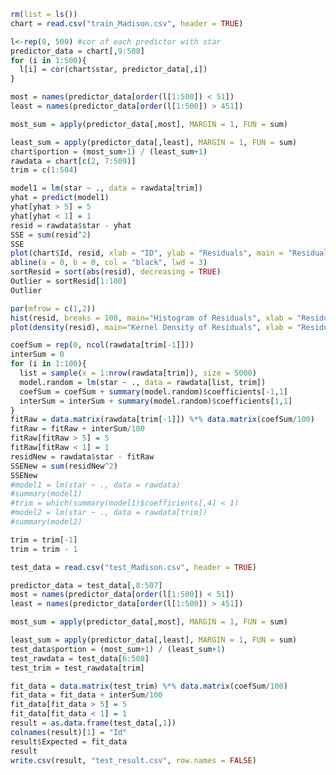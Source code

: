


```r
rm(list = ls())
chart = read.csv("train_Madison.csv", header = TRUE)

l<-rep(0, 500) #cor of each predictor with star
predictor_data = chart[,9:508]
for (i in 1:500){
  l[i] = cor(chart$star, predictor_data[,i])
}

most = names(predictor_data[order(l[1:500]) < 51])
least = names(predictor_data[order(l[1:500]) > 451])

most_sum = apply(predictor_data[,most], MARGIN = 1, FUN = sum)

least_sum = apply(predictor_data[,least], MARGIN = 1, FUN = sum)
chart$portion = (most_sum+1) / (least_sum+1)
rawdata = chart[c(2, 7:509)]
trim = c(1:504)
```

```r
model1 = lm(star ~ ., data = rawdata[trim])
yhat = predict(model1)
yhat[yhat > 5] = 5
yhat[yhat < 1] = 1
resid = rawdata$star - yhat
SSE = sum(resid^2)
SSE
plot(chart$Id, resid, xlab = "ID", ylab = "Residuals", main = "Residual Plot",pch = 23,bg = "red",cex = 1.2)
abline(a = 0, b = 0, col = "black", lwd = 3)
sortResid = sort(abs(resid), decreasing = TRUE)
Outlier = sortResid[1:100]
Outlier
```

```r
par(mfrow = c(1,2))
hist(resid, breaks = 100, main="Histogram of Residuals", xlab = "Residuals")
plot(density(resid), main="Kernel Density of Residuals", xlab = "Residuals")
```

```r
coefSum = rep(0, ncol(rawdata[trim[-1]]))
interSum = 0
for (i in 1:100){
  list = sample(x = 1:nrow(rawdata[trim]), size = 5000)
  model.random = lm(star ~ ., data = rawdata[list, trim])
  coefSum = coefSum + summary(model.random)$coefficients[-1,1]
  interSum = interSum + summary(model.random)$coefficients[1,1]
}
fitRaw = data.matrix(rawdata[trim[-1]]) %*% data.matrix(coefSum/100)
fitRaw = fitRaw + interSum/100
fitRaw[fitRaw > 5] = 5
fitRaw[fitRaw < 1] = 1
residNew = rawdata$star - fitRaw
SSENew = sum(residNew^2)
SSENew
#model1 = lm(star ~ ., data = rawdata)
#summary(model1)
#trim = which(summary(model1)$coefficients[,4] < 1)
#model2 = lm(star ~ ., data = rawdata[trim])
#summary(model2)

```


```r
trim = trim[-1]
trim = trim - 1

test_data = read.csv("test_Madison.csv", header = TRUE)

predictor_data = test_data[,8:507]
most = names(predictor_data[order(l[1:500]) < 51])
least = names(predictor_data[order(l[1:500]) > 451])

most_sum = apply(predictor_data[,most], MARGIN = 1, FUN = sum)

least_sum = apply(predictor_data[,least], MARGIN = 1, FUN = sum)
test_data$portion = (most_sum+1) / (least_sum+1)
test_rawdata = test_data[6:508]
test_trim = test_rawdata[trim]
```

```r
fit_data = data.matrix(test_trim) %*% data.matrix(coefSum/100)
fit_data = fit_data + interSum/100
fit_data[fit_data > 5] = 5
fit_data[fit_data < 1] = 1
result = as.data.frame(test_data[,1])
colnames(result)[1] = "Id"
result$Expected = fit_data
result
write.csv(result, "test_result.csv", row.names = FALSE)
```
